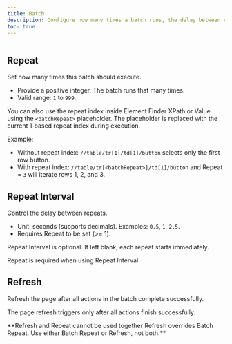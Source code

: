 ```yaml
---
title: Batch
description: Configure how many times a batch runs, the delay between runs, and whether to refresh the page after completion.
toc: true
---
```


<img class="d-block mb-4 img-fluid rounded-3" src="/docs/[[config:docs_version]]/assets/img/batch.png" alt="" />

## Repeat

Set how many times this batch should execute.

- Provide a positive integer. The batch runs that many times.
- Valid range: `1` to `999`.

You can also use the repeat index inside Element Finder XPath or Value using the `<batchRepeat>` placeholder. The placeholder is replaced with the current 1‑based repeat index during execution.

Example:

- Without repeat index: `//table/tr[1]/td[1]/button` selects only the first row button.
- With repeat index: `//table/tr[<batchRepeat>]/td[1]/button` and Repeat = `3` will iterate rows 1, 2, and 3.

## Repeat Interval

Control the delay between repeats.

- Unit: seconds (supports decimals). Examples: `0.5`, `1`, `2.5`.
- Requires Repeat to be set (>= 1).

<Callout name="example-float" />

<Callout type="info">Repeat Interval is optional. If left blank, each repeat starts immediately.</Callout>

<Callout type="warning">Repeat is required when using Repeat Interval.</Callout>

## Refresh

Refresh the page after all actions in the batch complete successfully.

<Callout type="info">The page refresh triggers only after all actions finish successfully.</Callout>

<Callout type="danger">
  **Refresh and Repeat cannot be used together Refresh overrides Batch Repeat. Use either Batch Repeat or Refresh, not
  both.**
</Callout>
